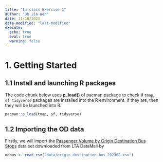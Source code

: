 ```yaml
---
title: "In-class Exercise 1"
author: "Oh Jia Wen"
date: 11/18/2023
date-modified: "last-modified"
execute: 
  echo: true
  eval: true
  warning: false
---
```


# 1. Getting Started

## 1.1 Install and launching R packages

The code chunk below uses **p_load()** of pacman package to check if `tmap`, `sf`, `tidyverse` packages are installed into the R environment. If they are, then they will be launched into R.

```r
pacman::p_load(tmap, sf, tidyverse)
```

## 1.2 Importing the OD data

Firstly, we will import the [Passenger Volume by Origin Destination Bus Stops]{.underline} data set downloaded from LTA DataMall by

```r
odbus <- read_csv("data/origin_destination_bus_202308.csv")
```
